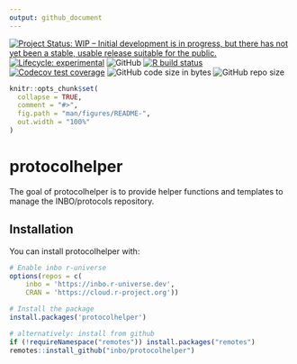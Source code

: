 ```yaml
---
output: github_document
---
```


<!-- README.md is generated from README.Rmd. Please edit that file -->

[![Project Status: WIP – Initial development is in progress, but there has not yet been a stable, usable release suitable for the public.](https://www.repostatus.org/badges/latest/wip.svg)](https://www.repostatus.org/#wip)
[![Lifecycle: experimental](https://img.shields.io/badge/lifecycle-experimental-orange.svg)](https://lifecycle.r-lib.org/articles/stages.html#experimental)
![GitHub](https://img.shields.io/github/license/inbo/protocolhelper)
[![R build status](https://github.com/inbo/protocolhelper/workflows/check%20package%20on%20main/badge.svg)](https://github.com/inbo/protocolhelper/actions)
[![Codecov test coverage](https://codecov.io/gh/inbo/protocolhelper/branch/main/graph/badge.svg)](https://codecov.io/gh/inbo/protocolhelper?branch=main)
![GitHub code size in bytes](https://img.shields.io/github/languages/code-size/inbo/protocolhelper.svg)
![GitHub repo size](https://img.shields.io/github/repo-size/inbo/protocolhelper.svg)

```r
knitr::opts_chunk$set(
  collapse = TRUE,
  comment = "#>",
  fig.path = "man/figures/README-",
  out.width = "100%"
)
```

# protocolhelper

The goal of protocolhelper is to provide helper functions and templates to manage the INBO/protocols repository.

## Installation

You can install protocolhelper with:

``` r
# Enable inbo r-universe
options(repos = c(
    inbo = 'https://inbo.r-universe.dev',
    CRAN = 'https://cloud.r-project.org'))

# Install the package
install.packages('protocolhelper')

# alternatively: install from github
if (!requireNamespace("remotes")) install.packages("remotes")
remotes::install_github("inbo/protocolhelper")
```

